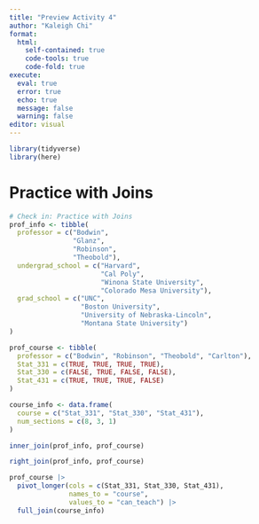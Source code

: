 ```yaml
---
title: "Preview Activity 4"
author: "Kaleigh Chi"
format: 
  html: 
    self-contained: true
    code-tools: true
    code-fold: true
execute: 
  eval: true
  error: true
  echo: true
  message: false
  warning: false
editor: visual
---
```


```r
library(tidyverse)
library(here)
```

# Practice with Joins

```r
# Check in: Practice with Joins
prof_info <- tibble(
  professor = c("Bodwin", 
                "Glanz", 
                "Robinson",
                "Theobold"),
  undergrad_school = c("Harvard", 
                       "Cal Poly",
                       "Winona State University",
                       "Colorado Mesa University"),
  grad_school = c("UNC", 
                  "Boston University", 
                  "University of Nebraska-Lincoln",
                  "Montana State University")
)

prof_course <- tibble(
  professor = c("Bodwin", "Robinson", "Theobold", "Carlton"),
  Stat_331 = c(TRUE, TRUE, TRUE, TRUE),
  Stat_330 = c(FALSE, TRUE, FALSE, FALSE),
  Stat_431 = c(TRUE, TRUE, TRUE, FALSE)
)

course_info <- data.frame(
  course = c("Stat_331", "Stat_330", "Stat_431"),
  num_sections = c(8, 3, 1)
)

inner_join(prof_info, prof_course)

right_join(prof_info, prof_course)

prof_course |>
  pivot_longer(cols = c(Stat_331, Stat_330, Stat_431),
               names_to = "course",
               values_to = "can_teach") |>
  full_join(course_info)
```
